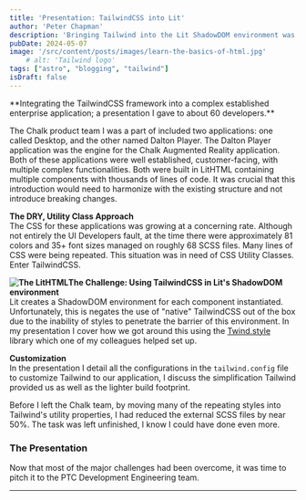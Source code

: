 ```yaml
---
title: 'Presentation: TailwindCSS into Lit'
author: 'Peter Chapman'
description: 'Bringing Tailwind into the Lit ShadowDOM environment was challenging.'
pubDate: 2024-05-07
image: '/src/content/posts/images/learn-the-basics-of-html.jpg'
    # alt: 'Tailwind logo'
tags: ["astro", "blogging", "tailwind"]
isDraft: false
---
```


<Picture src={tailwindLong} alt="The TailwindCSS logo" format="avif" />
**Integrating the TailwindCSS framework into a complex established enterprise application; a presentation I gave to about 60 developers.**

The Chalk product team I was a part of included two applications: one called Desktop, and the other named Dalton Player. The Dalton Player application was the engine for the Chalk Augmented Reality application. Both of these applications were well established, customer-facing, with multiple complex functionalities. Both were built in LitHTML containing multiple components with thousands of lines of code. It was crucial that this introduction would need to harmonize with the existing structure and not introduce breaking changes.

**The DRY, Utility Class Approach**   
The CSS for these applications was growing at a concerning rate. Although not entirely the UI Developers fault, at the time there were approximately 81 colors and 35+ font sizes managed on roughly 68 SCSS files. Many lines of CSS were being repeated. This situation was in need of CSS Utility Classes. Enter TailwindCSS.  

**<span class="svg__lit"><Image src={LitHTMLsvg} format="svg" alt="The LitHTML" width={80} /></span>The Challenge: Using TailwindCSS in Lit's ShadowDOM environment**   
Lit creates a ShadowDOM environment for each component instantiated. Unfortunately, this is negates the use of "native" TailwindCSS out of the box due to the inability of styles to penetrate the barrier of this environment. In my presentation I cover how we got around this using the <span class="link">[Twind.style](https://twind.style/)</span> library which one of my colleagues helped set up.  

**Customization**   
In the presentation I detail all the configurations in the `tailwind.config` file to customize Tailwind to our application, I discuss the simplification Tailwind provided us as well as the lighter build footprint.

Before I left the Chalk team, by moving many of the repeating styles into Tailwind's utility properties, I had reduced the external SCSS files by near 50%. The task was left unfinished, I know I could have done even more.  

### The Presentation 
Now that most of the major challenges had been overcome, it was time to pitch it to the PTC Development Engineering team. 

 <div class="video-player" style="width: 100%;">
   <YouTube id="https://youtu.be/KuumssEnPTw" 
   title="Tailwind Integration in a Shadow DOM Environment" posterQuality="max" /> 
 </div>
 
  ---
